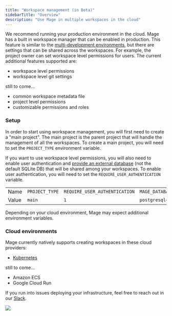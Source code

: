 ```yaml
---
title: "Workspace management (in Beta)"
sidebarTitle: "Overview"
description: "Use Mage in multiple workspaces in the cloud"
---
```


We recommend running your production environment in the cloud. Mage has a built in
workspace manager that can be enabled in production. This feature is similar to the
[multi-development environments](/developing-in-the-cloud/cloud-dev-environments/overview), but
there are settings that can be shared across the workspaces. For example, the project owner
can set workspace level permissions for users. The current additional features supported are:

* workspace level permissions
* workspace level git settings

still to come...

* common workspace metadata file
* project level permissions
* customizable permissions and roles

### Setup

In order to start using workspace management, you will first need to create a "main project". The
main project is the parent project that will handle the management of all the workspaces. To create
a main project, you will need to set the `PROJECT_TYPE` environment variable.

If you want to use workspace level permissions, you will also need to enable user authentication
and [provide an external database](/production/configuring-production-settings/overview#databases)
(not the default SQLite DB) that will be shared among your workspaces. To enable user authentication,
you will need to set the `REQUIRE_USER_AUTHENTICATION` variable.

|   |   |   |   |
| --- | --- | --- | --- |
| Name | `PROJECT_TYPE` | `REQUIRE_USER_AUTHENTICATION` | `MAGE_DATABASE_CONNECTION_URL` |
| Value | `main` | `1` | `postgresql+psycopg2://...` |

Depending on your cloud environment, Mage may expect additional environment variables.

### Cloud environments

Mage currently natively supports creating workspaces in these cloud providers:

* [Kubernetes](/developing-in-the-cloud/workspaces/kubernetes)

still to come...

* Amazon ECS
* Google Cloud Run

If you run into issues deploying your infrastructure, feel free to reach out in our
[Slack](https://www.mage.ai/chat).

<img src="https://github.com/mage-ai/assets/blob/main/multi-dev-cloud-env.jpg?raw=true" />
